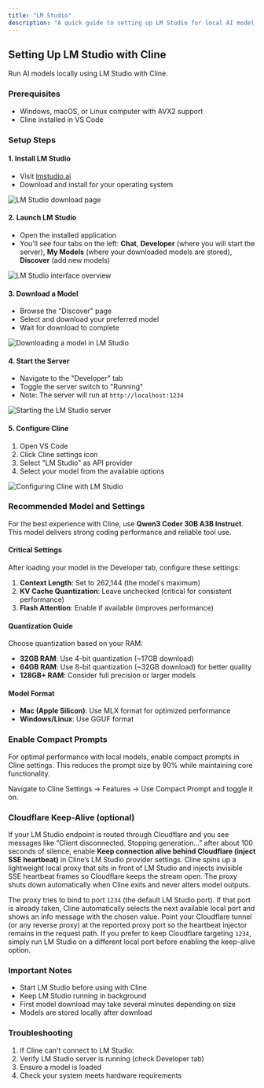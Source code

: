 ```yaml
---
title: "LM Studio"
description: "A quick guide to setting up LM Studio for local AI model execution with Cline."
---
```


## Setting Up LM Studio with Cline

Run AI models locally using LM Studio with Cline.

### Prerequisites

-   Windows, macOS, or Linux computer with AVX2 support
-   Cline installed in VS Code

### Setup Steps

#### 1. Install LM Studio

-   Visit [lmstudio.ai](https://lmstudio.ai)
-   Download and install for your operating system

<Frame>
	<img src="https://storage.googleapis.com/cline_public_images/docs/assets/image%20(7).png" alt="LM Studio download page" />
</Frame>

#### 2. Launch LM Studio

-   Open the installed application
-   You'll see four tabs on the left: **Chat**, **Developer** (where you will start the server), **My Models** (where your downloaded models are stored), **Discover** (add new models)

<Frame>
	<img
		src="https://storage.googleapis.com/cline_public_images/docs/assets/image%20(10).png"
		alt="LM Studio interface overview"
	/>
</Frame>

#### 3. Download a Model

-   Browse the "Discover" page
-   Select and download your preferred model
-   Wait for download to complete

<Frame>
	<img
		src="https://storage.googleapis.com/cline_public_images/docs/assets/lm-studio-download-model.gif"
		alt="Downloading a model in LM Studio"
	/>
</Frame>

#### 4. Start the Server

-   Navigate to the "Developer" tab
-   Toggle the server switch to "Running"
-   Note: The server will run at `http://localhost:1234`

<Frame>
	<img
		src="https://storage.googleapis.com/cline_public_images/docs/assets/lm-studio-starting-server.gif"
		alt="Starting the LM Studio server"
	/>
</Frame>

#### 5. Configure Cline

1. Open VS Code
2. Click Cline settings icon
3. Select "LM Studio" as API provider
4. Select your model from the available options

<Frame>
	<img
		src="https://storage.googleapis.com/cline_public_images/docs/assets/lm-studio-select-model-cline.gif"
		alt="Configuring Cline with LM Studio"
	/>
</Frame>

### Recommended Model and Settings

For the best experience with Cline, use **Qwen3 Coder 30B A3B Instruct**. This model delivers strong coding performance and reliable tool use.

#### Critical Settings

After loading your model in the Developer tab, configure these settings:

1. **Context Length**: Set to 262,144 (the model's maximum)
2. **KV Cache Quantization**: Leave unchecked (critical for consistent performance)
3. **Flash Attention**: Enable if available (improves performance)

#### Quantization Guide

Choose quantization based on your RAM:

- **32GB RAM**: Use 4-bit quantization (~17GB download)
- **64GB RAM**: Use 8-bit quantization (~32GB download) for better quality
- **128GB+ RAM**: Consider full precision or larger models

#### Model Format

- **Mac (Apple Silicon)**: Use MLX format for optimized performance
- **Windows/Linux**: Use GGUF format

### Enable Compact Prompts

For optimal performance with local models, enable compact prompts in Cline settings. This reduces the prompt size by 90% while maintaining core functionality.

Navigate to Cline Settings → Features → Use Compact Prompt and toggle it on.

### Cloudflare Keep-Alive (optional)

If your LM Studio endpoint is routed through Cloudflare and you see messages like “Client disconnected. Stopping generation…” after about 100 seconds of silence, enable **Keep connection alive behind Cloudflare (inject SSE heartbeat)** in Cline’s LM Studio provider settings. Cline spins up a lightweight local proxy that sits in front of LM Studio and injects invisible SSE heartbeat frames so Cloudflare keeps the stream open. The proxy shuts down automatically when Cline exits and never alters model outputs.

The proxy tries to bind to port `1234` (the default LM Studio port). If that port is already taken, Cline automatically selects the next available local port and shows an info message with the chosen value. Point your Cloudflare tunnel (or any reverse proxy) at the reported proxy port so the heartbeat injector remains in the request path. If you prefer to keep Cloudflare targeting `1234`, simply run LM Studio on a different local port before enabling the keep-alive option.

### Important Notes

-   Start LM Studio before using with Cline
-   Keep LM Studio running in background
-   First model download may take several minutes depending on size
-   Models are stored locally after download

### Troubleshooting

1. If Cline can't connect to LM Studio:
2. Verify LM Studio server is running (check Developer tab)
3. Ensure a model is loaded
4. Check your system meets hardware requirements
